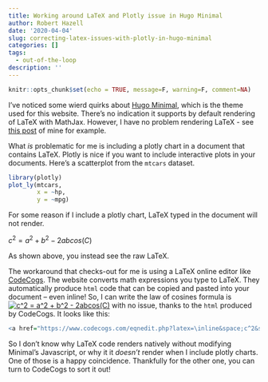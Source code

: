 ```yaml
---
title: Working around LaTeX and Plotly issue in Hugo Minimal
author: Robert Hazell
date: '2020-04-04'
slug: correcting-latex-issues-with-plotly-in-hugo-minimal
categories: []
tags:
  - out-of-the-loop
description: ''
---
```


```r
knitr::opts_chunk$set(echo = TRUE, message=F, warning=F, comment=NA)
```

I've noticed some wierd quirks about [Hugo Minimal](https://themes.gohugo.io/minimal/), which is the theme used for this website.  There's no indication it supports by default rendering of LaTeX with MathJax.  However, I have no problem rendering LaTeX - see [this post](https://statisticalmusings.netlify.com/post/mean-variance-standardized-data/) of mine for example.

What *is* problematic for me is including a plotly chart in a document that contains LaTeX.  Plotly is nice if you want to include interactive plots in your documents. Here's a scatterplot from the ```mtcars``` dataset.

```r
library(plotly)
plot_ly(mtcars,
        x = ~hp,
        y = ~mpg)
```

For some reason if I include a plotly chart, LaTeX typed in the document will not render.  

$c^2 = a^2 + b^2 - 2abcos(C)$

As shown above, you instead see the raw LaTeX.

The workaround that checks-out for me is using a LaTeX online editor like [CodeCogs](https://www.codecogs.com/latex/eqneditor.php).  The website converts math expressions you type to LaTeX.  They automatically produce ```html``` code that can be copied and pasted into your document -- even inline!  So, I can write the law of cosines formula is <a href="https://www.codecogs.com/eqnedit.php?latex=\inline&space;c^2&space;=&space;a^2&space;&plus;&space;b^2&space;-&space;2abcos(C)" target="_blank"><img src="https://latex.codecogs.com/gif.latex?\inline&space;c^2&space;=&space;a^2&space;&plus;&space;b^2&space;-&space;2abcos(C)" title="c^2 = a^2 + b^2 - 2abcos(C)" /></a> with no issue, thanks to the ```html``` produced by CodeCogs.  It looks like this:

```r
<a href="https://www.codecogs.com/eqnedit.php?latex=\inline&space;c^2&space;=&space;a^2&space;&plus;&space;b^2&space;-&space;2abcos(C)" target="_blank"><img src="https://latex.codecogs.com/gif.latex?\inline&space;c^2&space;=&space;a^2&space;&plus;&space;b^2&space;-&space;2abcos(C)" title="c^2 = a^2 + b^2 - 2abcos(C)" /></a>
```

So I don't know why LaTeX code renders natively without modifying Minimal's Javascript, or why it it *doesn't* render when I include plotly charts.  One of those is a happy coincidence.  Thankfully for the other one, you can turn to CodeCogs to sort it out!  